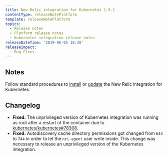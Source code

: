 ```yaml
---
title: New Relic integration for Kubernetes 1.9.1
contentType: releaseNotePlatform
template: releaseNotePlatform
topics:
  - Release notes
  - Platform release notes
  - Kubernetes integration release notes
releaseDateTime: '2019-06-05 18:30'
releaseImpact:
  - Bug Fixes
---
```


## Notes

Follow standard procedures to [install](/docs/integrations/host-integrations/host-integrations-list/kubernetes-monitoring-integration#install) or [update](/docs/integrations/host-integrations/host-integrations-list/kubernetes-monitoring-integration#update) the New Relic integration for Kubernetes.

## Changelog

* **Fixed:** The unprivileged version of Kubernetes integration was running as root after a restart of the container due to [kubernetes/kubernetes#78308](https://github.com/kubernetes/kubernetes/issues/78308).
* **Fixed:** Autodiscovery cache directory permissions got changed from `644` to `744` in order to let the `nri-agent` user write inside. This change was necessary to release an unprivileged version of the Kubernetes integration.
